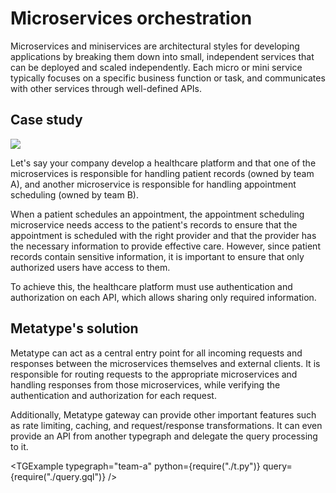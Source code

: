 
# Microservices orchestration

Microservices and miniservices are architectural styles for developing applications by breaking them down into small, independent services that can be deployed and scaled independently. Each micro or mini service typically focuses on a specific business function or task, and communicates with other services through well-defined APIs.

## Case study

<div className="text-center md:float-right p-8">

![](image.drawio.svg)

</div>

Let's say your company develop a healthcare platform and that one of the microservices is responsible for handling patient records (owned by team A), and another microservice is responsible for handling appointment scheduling (owned by team B).

When a patient schedules an appointment, the appointment scheduling microservice needs access to the patient's records to ensure that the appointment is scheduled with the right provider and that the provider has the necessary information to provide effective care. However, since patient records contain sensitive information, it is important to ensure that only authorized users have access to them.

To achieve this, the healthcare platform must use authentication and authorization on each API, which allows sharing only required information.

## Metatype's solution

Metatype can act as a central entry point for all incoming requests and responses between the microservices themselves and external clients. It is responsible for routing requests to the appropriate microservices and handling responses from those microservices, while verifying the authentication and authorization for each request.

Additionally, Metatype gateway can provide other important features such as rate limiting, caching, and request/response transformations. It can even provide an API from another typegraph and delegate the query processing to it.

<TGExample
  typegraph="team-a"
  python={require("./t.py")}
  query={require("./query.gql")}
/>
